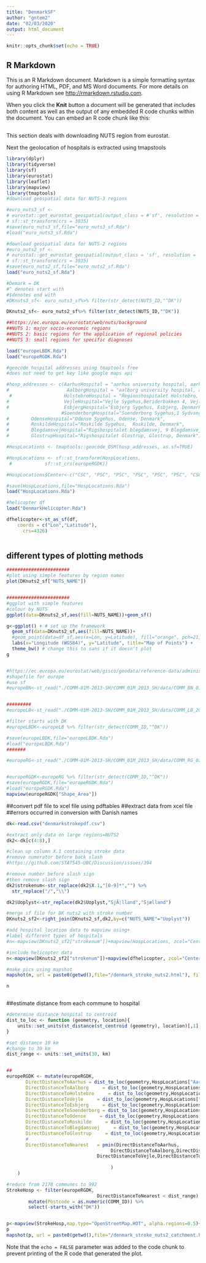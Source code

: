 ---
title: "DenmarkSF"
author: "gntem2"
date: "02/03/2020"
output: html_document
---

```{r setup, include=FALSE}
knitr::opts_chunk$set(echo = TRUE)
```

## R Markdown

This is an R Markdown document. Markdown is a simple formatting syntax for authoring HTML, PDF, and MS Word documents. For more details on using R Markdown see <http://rmarkdown.rstudio.com>.

When you click the **Knit** button a document will be generated that includes both content as well as the output of any embedded R code chunks within the document. You can embed an R code chunk like this:

##
This section deals with downloading NUTS region from eurostat.

Next the geolocation of hospitals is extracted using tmapstools

```{r europe}
library(dplyr)
library(tidyverse)
library(sf)
library(eurostat)
library(leaflet)
library(mapview)
library(tmaptools)
#download geospatial data for NUTS-3 regions

#euro_nuts3_sf <-
# eurostat::get_eurostat_geospatial(output_class = #'sf', resolution = '60', nuts_level = 3) %>%
# sf::st_transform(crs = 3035)
#save(euro_nuts3_sf,file="euro_nuts3_sf.Rda")
#load("euro_nuts3_sf.Rda")

#download geospatial data for NUTS-2 regions
#euro_nuts2_sf <-
# eurostat::get_eurostat_geospatial(output_class = 'sf', resolution = '60', nuts_level = 2) %>%
# sf::st_transform(crs = 3035)
#save(euro_nuts2_sf,file="euro_nuts2_sf.Rda")
load("euro_nuts2_sf.Rda")

#Demark = DK
#^ denotes start with
#$denotes end with
#DKnuts3_sf<- euro_nuts3_sf%>% filter(str_detect(NUTS_ID,"^DK"))

DKnuts2_sf<- euro_nuts2_sf%>% filter(str_detect(NUTS_ID,"^DK"))

##https://ec.europa.eu/eurostat/web/nuts/background
##NUTS 1: major socio-economic regions
##NUTS 2: basic regions for the application of regional policies
##NUTS 3: small regions for specific diagnoses

load("europeLBDK.Rda")
load("europeRGDK.Rda")

#geocode hospital addresses using tmaptools free
#does not need to get key like google maps api

#hosp_addresses <- c(AarhusHospital = "aarhus university hospital, aarhus, Denmark",
#                     AalborgHospital = "aalborg university hospital, aalborg, Denmark",
 #                   HolstebroHospital = "Regionshospitalet Holstebro, Holstebro, Denmark",
#                    VejleHospital="Vejle Sygehus,Beriderbakken 4, Vejle, Denmark",
#                    EsbjergHospital="Esbjerg Sygehus, Esbjerg, Denmark",
                    #SoenderborgHospital="Soenderborg Sygehus,1 Sydvang, Sønderborg Denmark",
#        OdenseHospital="Odense Sygehus, Odense, Denmark",   
#        RoskildeHospital="Roskilde Sygehus,  Roskilde, Denmark",  
#        BlegdamsvejHospital="Rigshospitalet blegdamsvej, 9 Blegdamsvej, København, Denmark",  
#        GlostrupHospital="Rigshospitalet Glostrup, Glostrup, Denmark")

#HospLocations <- tmaptools::geocode_OSM(hosp_addresses, as.sf=TRUE)

#HospLocations <- sf::st_transform(HospLocations,
 #            sf::st_crs(europeRGDK))

#HospLocations$Center<-c("CSC", "PSC", "PSC", "PSC", "PSC", "PSC", "CSC", "PSC", "CSC", "PSC")

#save(HospLocations,file="HospLocations.Rda")
load("HospLocations.Rda")

#helicopter df
load("DenmarkHelicopter.Rda")

dfhelicopter<-st_as_sf(df,
    coords = c("Lon","Latitude"),
      crs=4326)
  
```

## different types of plotting methods
```{r plots}

#######################
#plot using simple features by region names
plot(DKnuts2_sf["NUTS_NAME"])


#######################
#ggplot with simple features
#colour by NUTS
ggplot(data=DKnuts2_sf,aes(fill=NUTS_NAME))+geom_sf()

g<-ggplot() + # set up the framework
  geom_sf(data=DKnuts2_sf,aes(fill=NUTS_NAME))+
  #geom_point(data=df_sf,aes(x=Lon, y=Latitude), fill="orange", pch=21, alpha=0.7, size=2)+
  labs(x="Longitude (WGS84)", y="Latitude", title="Map of Points") + 
  theme_bw() # change this to sans if it doesn't plot
g



```
```{r euope}
#https://ec.europa.eu/eurostat/web/gisco/geodata/reference-data/administrative-units-statistical-units/communes
#shapefile for europe
#use sf
#europeBN<-st_read("./COMM-01M-2013-SH/COMM_01M_2013_SH/data/COMM_BN_01M_2013.shp")


#########
#europeLB<-st_read("./COMM-01M-2013-SH/COMM_01M_2013_SH/data/COMM_LB_2013.shp")

#filter starts with DK
#europeLBDK<-europeLB %>% filter(str_detect(COMM_ID,"^DK"))

#save(europeLBDK,file="europeLBDK.Rda")
#load("europeLBDK.Rda")
#######

#europeRG<-st_read("./COMM-01M-2013-SH/COMM_01M_2013_SH/data/COMM_RG_01M_2013.shp")


#europeRGDK<-europeRG %>% filter(str_detect(COMM_ID,"^DK"))
#save(europeRGDK,file="europeRGDK.Rda")
#load("europeRGDK.Rda")
mapview(europeRGDK["Shape_Area"])


```
##convert pdf file to xcel file using pdftables
##extract data from xcel file
##errors occurred in conversion with Danish names 
```{r extraction}
dk<-read.csv("denmarkstrokepdf.csv")

#extract only data on large regions=NUTS2
dk2<-dk[c(4:8),]

#clean up column X.1 containing stroke data
#remove numerator before back slash
#https://github.com/STAT545-UBC/Discussion/issues/394

#remove number before slash sign
#then remove slash sign
dk2$strokenum<-str_replace(dk2$X.1,"[0-9]*","") %>%
  str_replace("/","\\")

dk2$Uoplyst<-str_replace(dk2$Uoplyst,"SjÃ¦lland","Sjælland")
```

```{r combine}
#merge sf file for DK nuts2 with stroke number
DKnuts2_sf2<-right_join(DKnuts2_sf,dk2,by=c("NUTS_NAME"="Uoplyst"))

#add hospital location data to mapview using+
#label different types of hospitals
#n<-mapview(DKnuts2_sf2["strokenum"])+mapview(HospLocations, zcol="Center")

#include helicopter data
n<-mapview(DKnuts2_sf2["strokenum"])+mapview(dfhelicopter, zcol="Center")

#make pics using mapshot
mapshot(n, url = paste0(getwd(),file="/denmark_stroke_nuts2.html"), file = paste0(getwd(), "/denmark_stroke_nuts2.png"))

n



```

##estimate distance from each commune to hospital
```{r distance}
#determine distance hospital to centroid
dist_to_loc <- function (geometry, location){
    units::set_units(st_distance(st_centroid (geometry), location)[,1], km)
}

#set distance 10 km
#change to 30 km
dist_range <- units::set_units(30, km)


##
europeRGDK <- mutate(europeRGDK,
       DirectDistanceToAarhus = dist_to_loc(geometry,HospLocations["AarhusHospital", ]),
       DirectDistanceToAalborg     = dist_to_loc(geometry,HospLocations["AalborgHospital", ]),
       DirectDistanceToHolstebro     = dist_to_loc(geometry,HospLocations["HolstebroHospital", ]),
       DirectDistanceToVejle     = dist_to_loc(geometry,HospLocations["VejleHospital", ]),
       DirectDistanceToEsbjerg     = dist_to_loc(geometry,HospLocations["EsbjergHospital", ]),
       DirectDistanceToSoenderborg = dist_to_loc(geometry,HospLocations["SoenderborgHospital", ]),
       DirectDistanceToOdense     = dist_to_loc(geometry,HospLocations["OdenseHospital", ]),
       DirectDistanceToRoskilde     = dist_to_loc(geometry,HospLocations["RoskildeHospital", ]),
       DirectDistanceToBlegdamsvej     = dist_to_loc(geometry,HospLocations["BlegdamsvejHospital", ]),
       DirectDistanceToGlostrup     = dist_to_loc(geometry,HospLocations["GlostrupHospital", ]),
       #
       DirectDistanceToNearest   = pmin(DirectDistanceToAarhus,
                                      DirectDistanceToAalborg,DirectDistanceToHolstebro,
                                 DirectDistanceToVejle,DirectDistanceToEsbjerg, DirectDistanceToSoenderborg,DirectDistanceToOdense,DirectDistanceToRoskilde,DirectDistanceToBlegdamsvej,DirectDistanceToGlostrup
                                 
                                      )
    )

#reduce from 2178 communes to 992
StrokeHosp <- filter(europeRGDK,
                                 DirectDistanceToNearest < dist_range) %>%
        mutate(Postcode = as.numeric(COMM_ID)) %>%
        select(-starts_with("DK"))


p<-mapview(StrokeHosp,map.type="OpenStreetMap.HOT", alpha.regions=0.5)+mapview(HospLocations, zcol="Center")+mapview(DKnuts2_sf2["strokenum"])
p
mapshot(p, url = paste0(getwd(),file="/denmark_stroke_nuts2_catchment.html"), file = paste0(getwd(), "/denmark_stroke_nuts2_catchment.png"))

```


Note that the `echo = FALSE` parameter was added to the code chunk to prevent printing of the R code that generated the plot.
